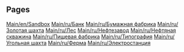 
== Pages ==
[[Main/en/Sandbox]]
[[Main/ru/Банк]]
[[Main/ru/Бумажная фабрика]]
[[Main/ru/Золотая шахта]]
[[Main/ru/Лес]]
[[Main/ru/Нефтезавод]]
[[Main/ru/Нефтяная скважина]]
[[Main/ru/Пищевая фабрика]]
[[Main/ru/Типография]]
[[Main/ru/Угольная шахта]]
[[Main/ru/Ферма]]
[[Main/ru/Электростанция]]
